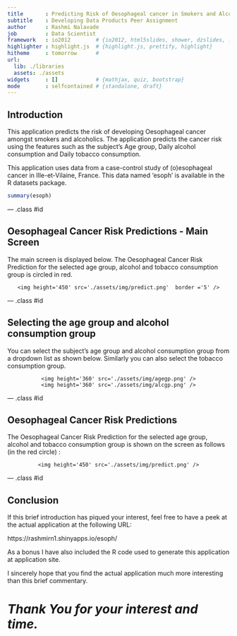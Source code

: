 ```yaml
---
title       : Predicting Risk of Oesophageal cancer in Smokers and Alcoholics
subtitle    : Developing Data Products Peer Assignment
author      : Rashmi Nalavade
job         : Data Scientist
framework   : io2012        # {io2012, html5slides, shower, dzslides, ...}
highlighter : highlight.js  # {highlight.js, prettify, highlight}
hitheme     : tomorrow      # 
url:
  lib: ./libraries
  assets: ./assets
widgets     : []            # {mathjax, quiz, bootstrap}
mode        : selfcontained # {standalone, draft}
---
```


## Introduction

This application predicts the risk of developing Oesophageal cancer amongst smokers and alcoholics. The application predicts the cancer risk using the features such as the subject's Age group, Daily alcohol consumption and Daily tobacco consumption.

This application uses data from a case-control study of (o)esophageal cancer in Ille-et-Vilaine, France. This data named 'esoph' is available in the R datasets package.
``` r
summary(esoph)
```

--- .class #id 

## Oesophageal Cancer Risk Predictions - Main Screen

The main screen is displayed below. The Oesophageal Cancer Risk Prediction for the selected age group, alcohol and tobacco consumption group is circled in red.

<div style='text-align: center;'>
    <img height='450' src='./assets/img/predict.png'  border ='5' />
</div>

--- .class #id 

## Selecting the age group and alcohol consumption group

You can select the subject's age group and alcohol consumption group from a dropdown list as shown below. Similarly you can also select the tobacco consumption group.

<div style='text-align: center;'>
    <img height='360' src='./assets/img/agegp.png' />
    <img height='360' src='./assets/img/alcgp.png' />
</div>

--- .class #id 

## Oesophageal Cancer Risk Predictions

The Oesophageal Cancer Risk Prediction for the selected age group, alcohol and tobacco consumption group is shown on the screen as follows (in the red circle) :

<div style='text-align: center;'>
    <img height='450' src='./assets/img/predict.png' />
</div>


--- .class #id 

## Conclusion

If this brief introduction has piqued your interest, feel free to have a peek at the actual application at the following URL:

https://rashmirn1.shinyapps.io/esoph/

As a bonus I have also included the R code used to generate this application at application site.

I sincerely hope that you find the actual application much more interesting than this brief commentary.




# *Thank You for your interest and time.*






